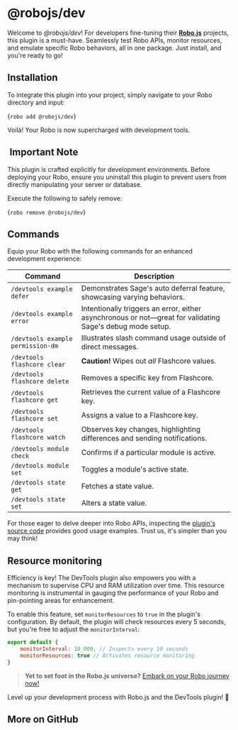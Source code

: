 
# @robojs/dev

Welcome to _@robojs/dev_! For developers fine-tuning their **[Robo.js](https://github.com/Wave-Play/robo)** projects, this plugin is a must-have. Seamlessly test Robo APIs, monitor resources, and emulate specific Robo behaviors, all in one package. Just install, and you're ready to go!

## Installation 

To integrate this plugin into your project, simply navigate to your Robo directory and input:

<Terminal execute>{`robo add @robojs/dev`}</Terminal>

Voilà! Your Robo is now supercharged with development tools.

## ️ Important Note

This plugin is crafted explicitly for development environments. Before deploying your Robo, ensure you uninstall this plugin to prevent users from directly manipulating your server or database.

Execute the following to safely remove:

<Terminal execute>{`robo remove @robojs/dev`}</Terminal>

## Commands

Equip your Robo with the following commands for an enhanced development experience:

| Command                           | Description                                                                                               |
| --------------------------------- | --------------------------------------------------------------------------------------------------------- |
| `/devtools example defer`         | Demonstrates Sage's auto deferral feature, showcasing varying behaviors.                                  |
| `/devtools example error`         | Intentionally triggers an error, either asynchronous or not—great for validating Sage's debug mode setup. |
| `/devtools example permission-dm` | Illustrates slash command usage outside of direct messages.                                               |
| `/devtools flashcore clear`       | **Caution!** Wipes out _all_ Flashcore values.                                                            |
| `/devtools flashcore delete`      | Removes a specific key from Flashcore.                                                                    |
| `/devtools flashcore get`         | Retrieves the current value of a Flashcore key.                                                           |
| `/devtools flashcore set`         | Assigns a value to a Flashcore key.                                                                       |
| `/devtools flashcore watch`       | Observes key changes, highlighting differences and sending notifications.                                 |
| `/devtools module check`          | Confirms if a particular module is active.                                                                |
| `/devtools module set`            | Toggles a module's active state.                                                                          |
| `/devtools state get`             | Fetches a state value.                                                                                    |
| `/devtools state set`             | Alters a state value.                                                                                     |

For those eager to delve deeper into Robo APIs, inspecting the [plugin's source code](https://github.com/Wave-Play/robo.js/tree/main/packages/plugin-devtools) provides good usage examples. Trust us, it's simpler than you may think!

## Resource monitoring

Efficiency is key! The DevTools plugin also empowers you with a mechanism to supervise CPU and RAM utilization over time. This resource monitoring is instrumental in gauging the performance of your Robo and pin-pointing areas for enhancement.

To enable this feature, set `monitorResources` to `true` in the plugin's configuration. By default, the plugin will check resources every 5 seconds, but you're free to adjust the `monitorInterval`:

```js
export default {
	monitorInterval: 10_000, // Inspects every 10 seconds
	monitorResources: true // Activates resource monitoring
}
```

> **Yet to set foot in the Robo.js universe?** [Embark on your Robo journey now!](https://docs.roboplay.dev/docs/getting-started)

Level up your development process with Robo.js and the DevTools plugin! 🚀


## More on GitHub

<CardContainer><Card href="https://github.com/Wave-Play/robo.js/tree/main/packages/plugin-devtools" title="🔗 GitHub Repository" description="Explore source code on GitHub."/><Card href="/ref/framework" title="🔗 API Reference" description="Check out the entire API."/></CardContainer>
